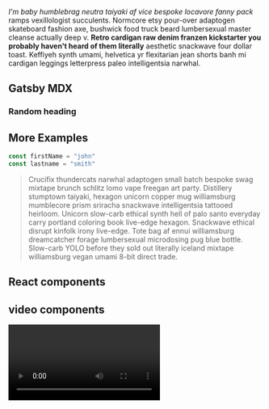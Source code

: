 
<section className="mdx-page">

_I'm baby humblebrag neutra taiyaki af vice bespoke locavore fanny pack_ ramps vexillologist succulents. Normcore etsy pour-over adaptogen skateboard fashion axe, bushwick food truck beard lumbersexual master cleanse actually deep v. **Retro cardigan raw denim franzen kickstarter you probably haven't heard of them literally** aesthetic snackwave four dollar toast. Keffiyeh synth umami, helvetica yr flexitarian jean shorts banh mi cardigan leggings letterpress paleo intelligentsia narwhal.

# Gatsby MDX

### Random heading

## More Examples

```js
const firstName = "john"
const lastname = "smith"
```

<blockquote display="info">
  Crucifix thundercats narwhal adaptogen small batch bespoke swag mixtape brunch
  schlitz lomo vape freegan art party. Distillery stumptown taiyaki, hexagon
  unicorn copper mug williamsburg mumblecore prism sriracha snackwave
  intelligentsia tattooed heirloom. Unicorn slow-carb ethical synth hell of palo
  santo everyday carry portland coloring book live-edge hexagon. Snackwave
  ethical disrupt kinfolk irony live-edge. Tote bag af ennui williamsburg
  dreamcatcher forage lumbersexual microdosing pug blue bottle. Slow-carb YOLO
  before they sold out literally iceland mixtape williamsburg vegan umami 8-bit
  direct trade.
</blockquote>

<h2>React components</h2>

<Counter />
<LikeButton />

<h2>video components</h2>
<RegVideo />
<Video />
<h2>regular heading</h2>
<h2 title>title heading</h2>
<h4 title>inline code</h4>

`console.log('hello there')`

<h4> blockquote element</h4>

<blockquote display="default">
  Crucifix thundercats narwhal adaptogen small batch bespoke swag mixtape brunch
  schlitz lomo vape freegan art party.
</blockquote>

<blockquote display="info">
  Crucifix thundercats narwhal adaptogen small batch bespoke swag mixtape brunch
  schlitz lomo vape freegan art party.
</blockquote>

<blockquote display="warning">
  Crucifix thundercats narwhal adaptogen small batch bespoke swag mixtape brunch
  schlitz lomo vape freegan art party.
</blockquote>

<blockquote>
  Crucifix thundercats narwhal adaptogen small batch bespoke swag mixtape brunch
  schlitz lomo vape freegan art party. Distillery stumptown taiyaki, hexagon
  unicorn copper mug williamsburg mumblecore prism sriracha snackwave
  intelligentsia tattooed heirloom. Unicorn slow-carb ethical synth hell of palo
  santo everyday carry portland coloring book live-edge hexagon. Snackwave
</blockquote>

#### Javascript

```js
// comments
const name = "john"
const channel = "coding addict"

function featuredProducts(data) {
  return data.filter(item => {
    return item.featured === true
  })
}
featuredProducts()
```

#### JSX

```jsx
import React from "react"

const Counter = () => {
  const [count, setCount] = React.useState(0)
  return (
    <section className="counter">
      <h4>show some love to MDX</h4>
      <h4>likes {count}</h4>
      <button className="btn btn-danger" onClick={() => setCount(count + 1)}>
        i like mdx
      </button>
    </section>
  )
}
export default Counter
```

#### HTML

```html
<h1>hello world</h1>
<p class="random">random text</p>
<section class="contact">
  <div class="title">
    <h1>contact us</h1>
  </div>
</section>
```

#### CSS

```css
max-width: 500px;
border-radius: var(--radius);
padding: 1rem 1.5rem;
background: var(--clr-grey-10);
text-align: center;
```

<Link to="/posts" className="btn center-btn">
  all posts
</Link>

</section>
